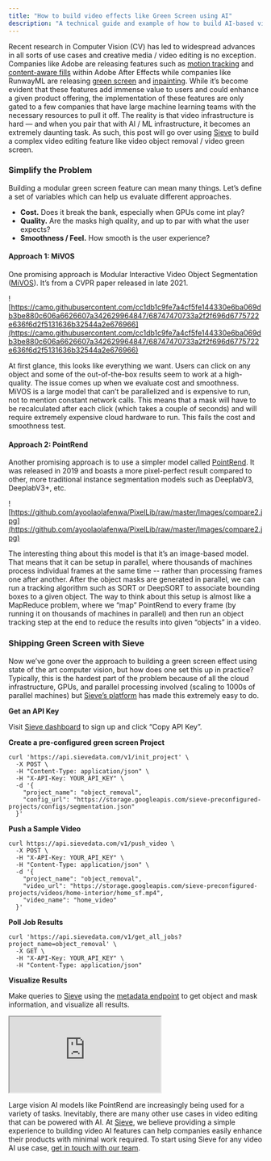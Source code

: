 ```yaml
---
title: "How to build video effects like Green Screen using AI"
description: "A technical guide and example of how to build AI-based video effects features"
---
```


Recent research in Computer Vision (CV) has led to widespread advances in all sorts of use cases and creative media / video editing is no exception. Companies like Adobe are releasing features such as [motion tracking](https://www.adobe.com/products/aftereffects/motion-tracking.html) and [content-aware fills](https://helpx.adobe.com/after-effects/using/content-aware-fill.html) within Adobe After Effects while companies like RunwayML are releasing [green screen](https://runwayml.com/green-screen/) and [inpainting](https://runwayml.com/inpainting/). While it’s become evident that these features add immense value to users and could enhance a given product offering, the implementation of these features are only gated to a few companies that have large machine learning teams with the necessary resources to pull it off. The reality is that video infrastructure is hard — and when you pair that with AI / ML infrastructure, it becomes an extremely daunting task. As such, this post will go over using [Sieve](https://www.sievedata.com/) to build a complex video editing feature like video object removal / video green screen.

### Simplify the Problem

Building a modular green screen feature can mean many things. Let’s define a set of variables which can help us evaluate different approaches.

- **Cost.** Does it break the bank, especially when GPUs come int play?
- **Quality.** Are the masks high quality, and up to par with what the user expects?
- **Smoothness / Feel.** How smooth is the user experience?

#### Approach 1: MiVOS

One promising approach is Modular Interactive Video Object Segmentation ([MiVOS](https://hkchengrex.github.io/MiVOS/)). It’s from a CVPR paper released in late 2021.

![https://camo.githubusercontent.com/cc1db1c9fe7a4cf5fe144330e6ba069db3be880c606a6626607a342629964847/68747470733a2f2f696d6775722e636f6d2f5131636b32544a2e676966](https://camo.githubusercontent.com/cc1db1c9fe7a4cf5fe144330e6ba069db3be880c606a6626607a342629964847/68747470733a2f2f696d6775722e636f6d2f5131636b32544a2e676966)

At first glance, this looks like everything we want. Users can click on any object and some of the out-of-the-box results seem to work at a high-quality. The issue comes up when we evaluate cost and smoothness. MiVOS is a large model that can’t be parallelized and is expensive to run, not to mention constant network calls. This means that a mask will have to be recalculated after each click (which takes a couple of seconds) and will require extremely expensive cloud hardware to run. This fails the cost and smoothness test.

#### Approach 2: PointRend

Another promising approach is to use a simpler model called [PointRend](https://github.com/facebookresearch/detectron2/tree/main/projects/PointRend). It was released in 2019 and boasts a more pixel-perfect result compared to other, more traditional instance segmentation models such as DeeplabV3, DeeplabV3+, etc.

![https://github.com/ayoolaolafenwa/PixelLib/raw/master/Images/compare2.jpg](https://github.com/ayoolaolafenwa/PixelLib/raw/master/Images/compare2.jpg)

The interesting thing about this model is that it’s an image-based model. That means that it can be setup in parallel, where thousands of machines process individual frames at the same time -- rather than processing frames one after another. After the object masks are generated in parallel, we can run a tracking algorithm such as SORT or DeepSORT to associate bounding boxes to a given object. The way to think about this setup is almost like a MapReduce problem, where we “map” PointRend to every frame (by running it on thousands of machines in parallel) and then run an object tracking step at the end to reduce the results into given “objects” in a video.

### Shipping Green Screen with Sieve

Now we’ve gone over the approach to building a green screen effect using state of the art computer vision, but how does one set this up in practice? Typically, this is the hardest part of the problem because of all the cloud infrastructure, GPUs, and parallel processing involved (scaling to 1000s of parallel machines) but [Sieve’s platform](https://www.sievedata.com/) has made this extremely easy to do.

**Get an API Key**

Visit [Sieve dashboard](https://app.sievedata.com/) to sign up and click “Copy API Key”.

**Create a pre-configured green screen Project**

```Terminal bash
curl 'https://api.sievedata.com/v1/init_project' \
  -X POST \
  -H "Content-Type: application/json" \
  -H "X-API-Key: YOUR_API_KEY" \
  -d '{
    "project_name": "object_removal",
    "config_url": "https://storage.googleapis.com/sieve-preconfigured-projects/configs/segmentation.json"
  }'
```

**Push a Sample Video**

```Terminal bash
curl https://api.sievedata.com/v1/push_video \
  -X POST \
  -H "X-API-Key: YOUR_API_KEY" \
  -H "Content-Type: application/json" \
  -d '{
    "project_name": "object_removal",
    "video_url": "https://storage.googleapis.com/sieve-preconfigured-projects/videos/home-interior/home_sf.mp4",
    "video_name": "home_video"
  }'
```

**Poll Job Results**

```Terminal bash
curl 'https://api.sievedata.com/v1/get_all_jobs?project_name=object_removal' \
  -X GET \
  -H "X-API-Key: YOUR_API_KEY" \
  -H "Content-Type: application/json"
```

**Visualize Results**

Make queries to [Sieve](https://www.sievedata.com/) using the [metadata endpoint](https://docs.sievedata.com/query/metadata) to get object and mask information, and visualize all results.

<iframe src="https://storage.googleapis.com/sieve-data-video-test-bucket/dancing.webm" title="Dancing Object Masks"></iframe>

Large vision AI models like PointRend are increasingly being used for a variety of tasks. Inevitably, there are many other use cases in video editing that can be powered with AI. At [Sieve](https://www.sievedata.com/), we believe providing a simple experience to building video AI features can help companies easily enhance their products with minimal work required. To start using Sieve for any video AI use case, [get in touch with our team](https://docs.google.com/forms/d/e/1FAIpQLSdoXPC_FXbp_J-S7mp1-0MPIjXN1x84eY1Rqa6cUjvn-D_HRQ/viewform?usp=sf_link).